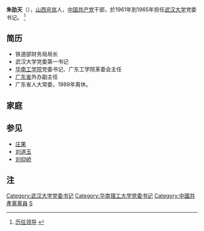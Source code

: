 '''朱劭天'''（{{bd|1917年|11月2日|2010年|10月16号|}}），[[山西|山西]][[岢岚|岢岚]]人，[[中国共产党|中国共产党]]干部，於1961年到1965年担任[[武汉大学|武汉大学]]党委书记。
<ref>[http://www.whu.edu.cn/xxgk/lrld.html 历任领导] {{webarchive|url=https://web.archive.org/web/20130627145430/http://www.whu.edu.cn/xxgk/lrld.html |date=2013-06-27 }}</ref>
==简历==
*铁道部财务局局长
*武汉大学党委第一书记
*[[华南工学院|华南工学院]]党委书记、广东工学院革委会主任
*[[广东省|广东省]]外办副主任
*广东省人大常委，1989年离休。

==家庭==
==参见==
*[[庄果|庄果]]
*[[刘道玉|刘道玉]]
*[[刘仰峤|刘仰峤]]
==注==
{{Reflist}}
{{start box}}
{{succession box|[[刘仰峤|刘仰峤]]| [[庄果|庄果]]|[[武汉大学|武汉大学]]党委书记|1961年1月－1965年4月}}
{{end box}}
{{华南理工大学}}
[[Category:武汉大学党委书记|Category:武汉大学党委书记]]
[[Category:华南理工大学党委书记|Category:华南理工大学党委书记]]
[[Category:中國共產黨黨員|Category:中國共產黨黨員]]
[[Category:朱姓|S]]